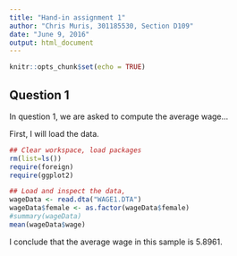 ```yaml
---
title: "Hand-in assignment 1"
author: "Chris Muris, 301185530, Section D109"
date: "June 9, 2016"
output: html_document
---
```


```r
knitr::opts_chunk$set(echo = TRUE)
```

## Question 1

In question 1, we are asked to compute the average wage... 

First, I will load the data.

```r
## Clear workspace, load packages
rm(list=ls())
require(foreign)
require(ggplot2)

## Load and inspect the data, 
wageData <- read.dta("WAGE1.DTA")
wageData$female <- as.factor(wageData$female)
#summary(wageData)
mean(wageData$wage)
```

I conclude that the average wage in this sample is 5.8961.